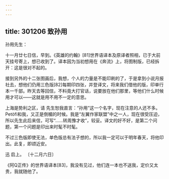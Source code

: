 ```yaml
---
---
---
```

title: 301206 致孙用
---




孙用先生：

十一月廿七日信，早到。《英雄的约翰》[81]世界语译本及原译者照相，已于大前天挂号寄上，想已收到了。译本因为当初想用在《奔流》上，将图制版，已经拆开：这是很对不起的。

接到另外的十二张图画后，我想，个人的力量是不能印刷的了，于是拿到小说月报社去，想他们仍用三色版[82]每期印四张，并登译文，将来我们借他的版，印单行本一千部。昨天去等回信，不料竟大打官话，说要放在他们那里，等他们什么时候用才可以——这就是用不用不一定的意思。

上海是势利之区，请 先生恕我直言：“孙用”这一个名字，现在注意的人还不多。Petöfi和我，又正是倒楣的时候。我是“左翼作家联盟”中之一人，现在很受压迫，所以先生此后来信，可写“……转周豫才收”，较妥。译文的好不好，是第二个问题，第一个问题是印出来时髦不时髦。

不过三色版即使无法，单色版总有法子想的，所以我一定可以于明年春天，将他印出。此复，即颂近安。

迅 启上。 〔十二月六日〕

《阿Q正传》的世界语译本[83]，我没有见过，他们连一本也不送我，定价又太贵，我就随他了。